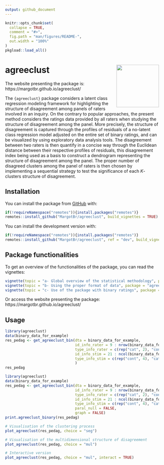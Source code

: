 ```yaml
---
output: github_document
---
```


<!-- README.md is generated from README.Rmd. Please edit that file -->

```r
knitr::opts_chunk$set(
  collapse = TRUE,
  comment = "#>",
  fig.path = "man/figures/README-",
  out.width = "100%"
)
pkgload::load_all()
```

# agreeclust <img src='man/figures/hex-agreeclust-white.png' align="right" height="139" />

The website presenting the package is: https://margotbr.github.io/agreeclust/

The `{agreeclust}` package considers a latent class regression modeling framework for highlighting the structure of disagreement among panels of raters involved in an inquiry. On the contrary to popular approaches, the present method considers the ratings data provided by all raters when studying the structure of disagreement among the panel. More precisely, the structure of disagreement is captured through the profiles of residuals of a no-latent class regression model adjusted on the entire set of binary ratings, and can be visualized by using exploratory data analysis tools. The disagreement between two raters is then quantify in a concise way through the Euclidean distance between their respective profiles of residuals, this disagreement index being used as a basis to construct a dendrogram representing the structure of disagreement among the panel. The proper number of disagreed clusters among the panel of raters is then chosen by implementing a sequential strategy to test the significance of each $K$-clusters structure of disagreement.

## Installation

You can install the package from [GitHub](https://github.com/) with:

```r
if(!requireNamespace("remotes")){install.packages("remotes")}
remotes::install_github("MargotBr/agreeclust", build_vignettes = TRUE) # create vignettes
```

You can install the development version with:

```r
if(!requireNamespace("remotes")){install.packages("remotes")}
remotes::install_github("MargotBr/agreeclust", ref = "dev", build_vignettes = TRUE) # create vignettes
```

## Package functionalities

To get an overview of the functionalities of the package, you can read the vignettes:

```r
vignette(topic = "a- Global overview of the statistical methodology", package = "agreeclust")
vignette(topic = "b- Using the proper format of data", package = "agreeclust")
vignette(topic = "c- Use of the package with binary ratings", package = "agreeclust")
```

Or access the website presenting the package: https://margotbr.github.io/agreeclust/

## Usage

```r
library(agreeclust)
data(binary_data_for_example)
res_pedag <- get_agreeclust_bin(dta = binary_data_for_example,
                                id_info_rater = 9 : nrow(binary_data_for_example),
                                type_info_rater = c(rep("cat", 2), "cont"),
                                id_info_stim = 21 : ncol(binary_data_for_example),
                                type_info_stim = c(rep("cont", 4), "cat"),
                                )
res_pedag
```

```r
library(agreeclust)
data(binary_data_for_example)
res_pedag <- get_agreeclust_bin(dta = binary_data_for_example,
                                id_info_rater = 9 : nrow(binary_data_for_example),
                                type_info_rater = c(rep("cat", 2), "cont"),
                                id_info_stim = 21 : ncol(binary_data_for_example),
                                type_info_stim = c(rep("cont", 4), "cat"),
                                paral_null = FALSE,
                                graph = FALSE)
print.agreeclust_binary(res_pedag)
```

```r
# Visualisation of the clustering process
plot_agreeclust(res_pedag, choice = "seg")
```

```r
# Visualisation of the multidimensional structure of disagreement
plot_agreeclust(res_pedag, choice = "mul")
```

```r
# Interactive version
plot_agreeclust(res_pedag, choice = "mul", interact = TRUE)
```
